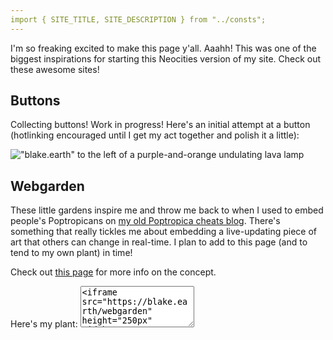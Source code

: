 ```yaml
---
import { SITE_TITLE, SITE_DESCRIPTION } from "../consts";
---
```


<Layout title="Links">
  I'm so freaking excited to make this page y'all. Aaahh! This was one of the biggest
  inspirations for starting this Neocities version of my site. Check out these
  awesome sites!

  ## Buttons
  Collecting buttons! Work in progress! Here's an initial attempt at a button (hotlinking encouraged until I get my act together and polish it a little):
  
  !["blake.earth" to the left of a purple-and-orange undulating lava lamp](/images/button.gif)

  ## Webgarden
  These little gardens inspire me and throw me back to when I used to embed people's Poptropicans on
  [my old Poptropica cheats blog](https://web.archive.org/web/20130504112845/http://poptropicawca.com/).
  There's something that really tickles me about embedding a live-updating piece of art that others
  can change in real-time. I plan to add to this page (and to tend to my own plant) in time!

  Check out <a href="https://webgardens.neocities.org/" target="_blank">this page</a> for more info on the concept.

  <div class="flex md:flex-row flex-col-reverse w-full justify-center items-center gap-2 md:gap-4">
    <div class="flex flex-col justify-center">
      <span class="mb-2">Here's my plant:</span>
      <textarea class="font-mono text-xs" rows="4">&lt;iframe src="https://blake.earth/webgarden" height="250px" width="250px" scrolling="no"&gt;&lt;/iframe&gt;</textarea>
    </div>
    <WebgardenPlant src="/webgarden"/>
  </div>

  <div class="flex flex-wrap justify-around">
    <WebgardenPlant src="https://bechnokid.neocities.org/webgarden.html"/>
    <WebgardenPlant src="https://keysklubhouse.neocities.org/webgarden.html"/>
    <WebgardenPlant src="https://solaria.neocities.org/garden/webgarden"/>
    <WebgardenPlant src="https://pip-pepping.neocities.org/web-garden/webgarden.html"/>
  </div>
</Layout>
